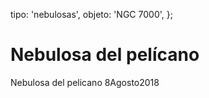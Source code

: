 
  tipo: 'nebulosas',
  objeto: 'NGC 7000',
};

# Nebulosa del pelícano

<Imagen
  src="registro/ngc-7000_20180808_1.png"
  fecha="20180808"
/>

Nebulosa del pelicano 8Agosto2018